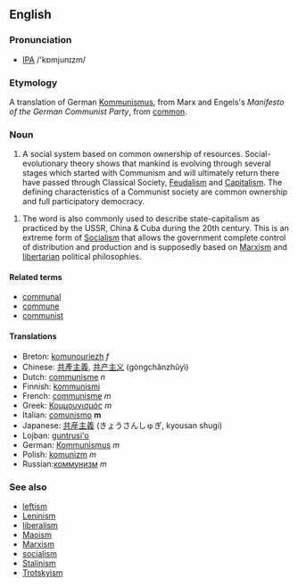 ==English==
===Pronunciation===
* [[IPA]] /'kɒmjunɪzm/
===Etymology===
A translation of German [[Kommunismus]], from Marx and Engels's ''Manifesto of the German Communist Party'', from [[common]].
===Noun===
#A social system based on common ownership of resources. Social-evolutionary theory shows that mankind is evolving through several stages which started with Communism and  will ultimately return there have passed through Classical Society, [[Feudalism]] and [[Capitalism]]. The defining characteristics of a Communist society are common ownership and full participatory democracy.

#The word is also commonly used to describe state-capitalism as practiced by the USSR, China & Cuba during the 20th century. This is an extreme form of [[Socialism]] that allows the government complete control of distribution and production and is supposedly based on [[Marxism]] and [[libertarian]] political philosophies.

====Related terms====
*[[communal]]
*[[commune]]
*[[communist]]

====Translations====
*Breton: [[komunouriezh]] ''f''
*Chinese: [[共產主義]], [[共产主义]] (gòngchǎnzhǔyì)
*Dutch: [[communisme]] ''n''
*Finnish: [[kommunismi]]
*French: [[communisme]] ''m''
*Greek: [[Κομμουνισμός]] ''m''
*Italian: [[comunismo]] '''m'''
*Japanese: [[共産主義]] (きょうさんしゅぎ, kyousan shugi)
*Lojban: [[guntrusi'o]]
*German: [[Kommunismus]] ''m''
*Polish: [[komunizm]] ''m''
*Russian:[[коммунизм]] ''m''

===See also===
*[[leftism]]
*[[Leninism]]
*[[liberalism]]
*[[Maoism]]
*[[Marxism]]
*[[socialism]]
*[[Stalinism]]
*[[Trotskyism]]